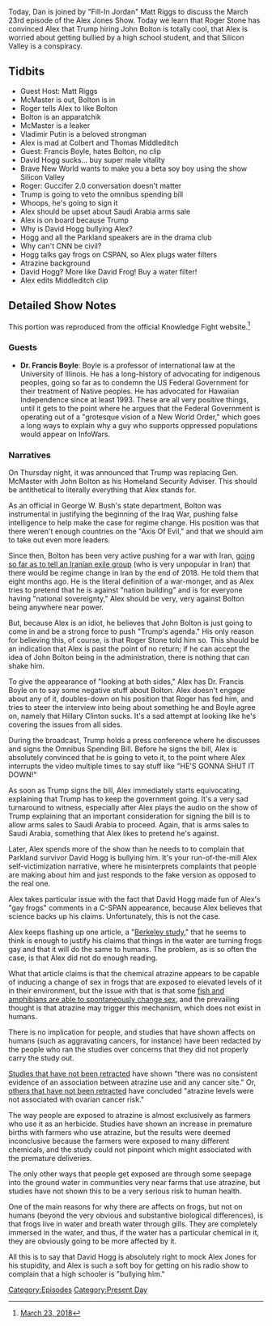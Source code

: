 {{Episode
    | title           = March 23, 2018
    | caption         = [https://knowledgefight.libsyn.com/knowledge-fight-march-23-2018 Listen to this episode on Libsyn]
    | episodeNumber   = 142
    | length          = 01:17:03
    | airDate         = March 26, 2018
    | coverageDate    = March 23, 2018
    | episodeType     = [[:Category:Present Day|Present Day]]
    | appearance      = [[Matt Riggs]], [[HR McMaster]], [[John Bolton]], [[Roger Stone]], [[Vladimir Putin]], [[Stephen Colbert]], [[Thomas Middleditch]], [[Francis Boyle]], [[David Hogg]]
    | beverage        = Ice Mountain Black Cherry
    | oocDrop         = Bernie Impression
    | previousEpisode = [[141: March 20-22, 2018]]
    | nextEpisode     = [[143: March 25-31 Part 1]]
}}

{{Stub}}

Today, Dan is joined by "Fill-In Jordan" Matt Riggs to discuss the March 23rd episode of the Alex Jones Show. Today we learn that Roger Stone has convinced Alex that Trump hiring John Bolton is totally cool, that Alex is worried about getting bullied by a high school student, and that Silicon Valley is a conspiracy.

==Tidbits==

*Guest Host: Matt Riggs
*McMaster is out, Bolton is in
*Roger tells Alex to like Bolton
*Bolton is an apparatchik
*McMaster is a leaker
*Vladimir Putin is a beloved strongman
*Alex is mad at Colbert and Thomas Middleditch
*Guest: Francis Boyle, hates Bolton, no clip
*David Hogg sucks... buy super male vitality
*Brave New World wants to make you a beta soy boy using the show Silicon Valley
*Roger: Guccifer 2.0 conversation doesn't matter
*Trump is going to veto the omnibus spending bill
*Whoops, he's going to sign it
*Alex should be upset about Saudi Arabia arms sale
*Alex is on board because Trump
*Why is David Hogg bullying Alex?
*Hogg and all the Parkland speakers are in the drama club
*Why can't CNN be civil?
*Hogg talks gay frogs on CSPAN, so Alex plugs water filters
*Atrazine background
*David Hogg? More like David Frog! Buy a water filter!
*Alex edits Middleditch clip

==Detailed Show Notes==

This portion was reproduced from the official Knowledge Fight website.<ref>[https://knowledgefight.com/the-past/2018/3/25/march-23-2018 March 23, 2018]</ref>

===Guests===

*'''Dr. Francis Boyle''': Boyle is a professor of international law at the University of Illinois. He has a long-history of advocating for indigenous peoples, going so far as to condemn the US Federal Government for their treatment of Native peoples. He has advocated for Hawaiian Independence since at least 1993. These are all very positive things, until it gets to the point where he argues that the Federal Government is operating out of a "grotesque vision of a New World Order," which goes a long ways to explain why a guy who supports oppressed populations would appear on InfoWars.

===Narratives===

On Thursday night, it was announced that Trump was replacing Gen. McMaster with John Bolton as his Homeland Security Adviser. This should be antithetical to literally everything that Alex stands for.

As an official in George W. Bush's state department, Bolton was instrumental in justifying the beginning of the Iraq War, pushing false intelligence to help make the case for regime change. His position was that there weren't enough countries on the "Axis Of Evil," and that we should aim to take out even more leaders.

Since then, Bolton has been very active pushing for a war with Iran, [https://theintercept.com/2018/03/23/heres-john-bolton-promising-regime-change-iran-end-2018/ going so far as to tell an Iranian exile group] (who is very unpopular in Iran) that there would be regime change in Iran by the end of 2018. He told them that eight months ago. He is the literal definition of a war-monger, and as Alex tries to pretend that he is against "nation building" and is for everyone having "national sovereignty," Alex should be very, very against Bolton being anywhere near power.

But, because Alex is an idiot, he believes that John Bolton is just going to come in and be a strong force to push "Trump's agenda." His only reason for believing this, of course, is that Roger Stone told him so. This should be an indication that Alex is past the point of no return; if he can accept the idea of John Bolton being in the administration, there is nothing that can shake him.

To give the appearance of "looking at both sides," Alex has Dr. Francis Boyle on to say some negative stuff about Bolton. Alex doesn't engage about any of it, doubles-down on his position that Roger has fed him, and tries to steer the interview into being about something he and Boyle agree on, namely that Hillary Clinton sucks. It's a sad attempt at looking like he's covering the issues from all sides.

During the broadcast, Trump holds a press conference where he discusses and signs the Omnibus Spending Bill. Before he signs the bill, Alex is absolutely convinced that he is going to veto it, to the point where Alex interrupts the video multiple times to say stuff like "HE'S GONNA SHUT IT DOWN!"

As soon as Trump signs the bill, Alex immediately starts equivocating, explaining that Trump has to keep the government going. It's a very sad turnaround to witness, especially after Alex plays the audio on the show of Trump explaining that an important consideration for signing the bill is to allow arms sales to Saudi Arabia to proceed. Again, that is arms sales to Saudi Arabia, something that Alex likes to pretend he's against.

Later, Alex spends more of the show than he needs to to complain that Parkland survivor David Hogg is bullying him. It's your run-of-the-mill Alex self-victimization narrative, where he misinterprets complaints that people are making about him and just responds to the fake version as opposed to the real one.

Alex takes particular issue with the fact that David Hogg made fun of Alex's "gay frogs" comments in a C-SPAN appearance, because Alex believes that science backs up his claims. Unfortunately, this is not the case.

Alex keeps flashing up one article, a "[http://news.berkeley.edu/2010/03/01/frogs/ Berkeley study]," that he seems to think is enough to justify his claims that things in the water are turning frogs gay and that it will do the same to humans. The problem, as is so often the case, is that Alex did not do enough reading.

What that article claims is that the chemical atrazine appears to be capable of inducing a change of sex in frogs that are exposed to elevated levels of it in their environment, but the issue with that is that some [https://www.vice.com/en_uk/article/vbgvw4/a-quick-refresher-the-truth-about-water-making-you-gay fish and amphibians are able to spontaneously change sex], and the prevailing thought is that atrazine may trigger this mechanism, which does not exist in humans.

There is no implication for people, and studies that have shown affects on humans (such as aggravating cancers, for instance) have been redacted by the people who ran the studies over concerns that they did not properly carry the study out.

[https://www.ncbi.nlm.nih.gov/pmc/articles/PMC3230407/ Studies that have not been retracted] have shown "there was no consistent evidence of an association between atrazine use and any cancer site." Or, [https://www.ncbi.nlm.nih.gov/pmc/articles/PMC5072122/ others that have not been retracted] have concluded "atrazine levels were not associated with ovarian cancer risk."

The way people are exposed to atrazine is almost exclusively as farmers who use it as an herbicide. Studies have shown an increase in premature births with farmers who use atrazine, but the results were deemed inconclusive because the farmers were exposed to many different chemicals, and the study could not pinpoint which might associated with the premature deliveries.

The only other ways that people get exposed are through some seepage into the ground water in communities very near farms that use atrazine, but studies have not shown this to be a very serious risk to human health.

One of the main reasons for why there are affects on frogs, but not on humans (beyond the very obvious and substantive biological differences), is that frogs live in water and breath water through gills. They are completely immersed in the water, and thus, if the water has a particular chemical in it, they are obviously going to be more affected by it.

All this is to say that David Hogg is absolutely right to mock Alex Jones for his stupidity, and Alex is such a soft boy for getting on his radio show to complain that a high schooler is "bullying him."

[[Category:Episodes]]
[[Category:Present Day]]